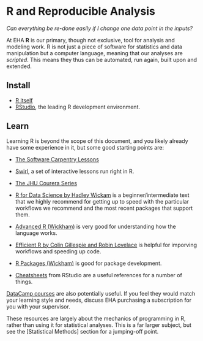 # R and Reproducible Analysis {#r}

*Can everything be re-done easily if I change one data point in the inputs?*

At EHA **R** is our primary, though not exclusive, tool for analysis and
modeling work. R is not just a piece of software for statistics and data
manipulation but a computer language, meaning that our analyses are *scripted*.  This means they
thus can be automated, run again, built upon and extended.

## Install

-   [R itself](https://cran.r-project.org/)
-   [RStudio](https://www.rstudio.com/), the leading R development environment.

## Learn

Learning R is beyond the scope of this document, and you likely already have
some experience in it, but some good starting points are:

-   [The Software Carpentry
    Lessons](http://swcarpentry.github.io/r-novice-gapminder/)
-   [Swirl](http://swirlstats.com/), a set of interactive lessons run right
    in R.
-   [The JHU Courera
    Series](https://www.coursera.org/specializations/jhu-data-science)

-   [R for Data Science by Hadley Wickam](http://r4ds.had.co.nz/) is a
    beginner/intermediate text that we highly recommend for getting up to speed
    with the particular workflows we recommend and the most recent packages that
    support them.

-   [Advanced R (Wickham)](http://adv-r.had.co.nz/) is very good for
    understanding how the language works.
-   [Efficient R by Colin Gillespie and Robin
    Lovelace](https://csgillespie.github.io/efficientR/) is helpful for
    imporving workflows and speeding up code.
-   [R Packages (Wickham)](http://r-pkgs.had.co.nz/) is good for package
    development.
-   [Cheatsheets](https://www.rstudio.com/resources/cheatsheets/) from RStudio
    are a useful references for a number of things.

[DataCamp courses](https://www.datacamp.com/onboarding/learn?from=home&technology=r) are also potentially useful.
If you feel they would match your learning style and needs, discuss EHA purchasing a subscription for you with your supervisor.

These resources are largely about the mechanics of programming in R, rather
than using it for statistical analyses.  This is a far larger subject, but see
the [Statistical Methods] section for a jumping-off point.  
